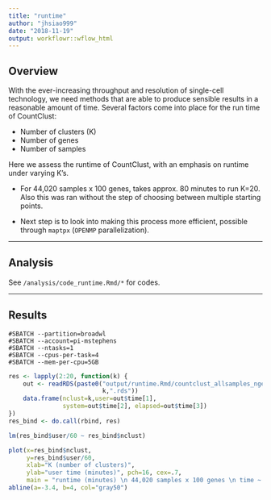 ```yaml
---
title: "runtime"
author: "jhsiao999"
date: "2018-11-19"
output: workflowr::wflow_html
---
```


## Overview


With the ever-increasing throughput and resolution of single-cell technology, we need methods that are able to produce sensible results in a reasonable amount of time. Several factors come into place for the run time of CountClust:

* Number of clusters (K)
* Number of genes
* Number of samples

Here we assess the runtime of CountClust, with an emphasis on runtime under varying K's.

* For 44,020 samples x 100 genes, takes approx. 80 minutes to run K=20. Also this was ran without the step of choosing between multiple starting points. 

* Next step is to look into making this process more efficient, possible through `maptpx` (`OPENMP` parallelization).

---

## Analysis

See `/analysis/code_runtime.Rmd/*` for codes. 

---

## Results

```
#SBATCH --partition=broadwl
#SBATCH --account=pi-mstephens
#SBATCH --ntasks=1
#SBATCH --cpus-per-task=4
#SBATCH --mem-per-cpu=5GB
```

```r
res <- lapply(2:20, function(k) {
    out <- readRDS(paste0("output/runtime.Rmd/countclust_allsamples_ngenes_100_nclust_",
                          k,".rds"))
    data.frame(nclust=k,user=out$time[1],
               system=out$time[2], elapsed=out$time[3])
})
res_bind <- do.call(rbind, res)

lm(res_bind$user/60 ~ res_bind$nclust)

plot(x=res_bind$nclust,
     y=res_bind$user/60, 
     xlab="K (number of clusters)",
     ylab="user time (minutes)", pch=16, cex=.7,
     main = "runtime (minutes) \n 44,020 samples x 100 genes \n time ~ -3.4 + 4*k")
abline(a=-3.4, b=4, col="gray50")
```

